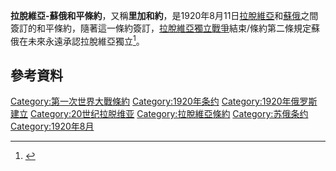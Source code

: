 '''拉脫維亞-蘇俄和平條約'''，又稱'''里加和約'''，是1920年8月11日[[拉脫維亞|拉脫維亞]]和[[蘇維埃俄國|蘇俄]]之間簽訂的和平條約，隨著這一條約簽訂，[[拉脫維亞獨立戰爭|拉脫維亞獨立戰爭]]結束/條約第二條規定蘇俄在未來永遠承認拉脫維亞獨立<ref>{{cite web|title=Peace Treaty between Latvia and Russia|url=http://www.mfa.gov.lv/en/policy/peace-treaty/|accessdate=2008-05-04|publisher=Ministry of Foreign Affairs of the Republic of Latvia|archiveurl=https://web.archive.org/web/20070926223554/http://www.mfa.gov.lv/en/policy/peace-treaty/|archivedate=2007-09-26|dead-url=yes}}</ref>。
==參考資料==
{{reflist}}
{{Euro-hist-stub}}
{{第一次世界大戰條約}}
[[Category:第一次世界大戰條約|Category:第一次世界大戰條約]]
[[Category:1920年条约|Category:1920年条约]]
[[Category:1920年俄罗斯建立|Category:1920年俄罗斯建立]]
[[Category:20世纪拉脱维亚|Category:20世纪拉脱维亚]]
[[Category:拉脫維亞條約|Category:拉脫維亞條約]]
[[Category:苏俄条约|Category:苏俄条约]]
[[Category:1920年8月|Category:1920年8月]]